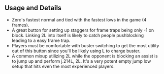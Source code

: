 ## Usage and Details

- Zero's fastest normal and tied with the fastest lows in the game (4 frames).
- A great button for setting up staggers for frame traps being only -1 on block. Linking <InputBlock>2L</InputBlock> into itself is likely to catch people pushblocking
  leading to a easy frame trap.
- Players must be comfortable with buster switching to get the most utility out of this button since you'll be likely using <InputBlock>L</InputBlock> to charge buster.
- A common mixup utilizing <InputBlock>2L</InputBlock> while the opponent is blocking an assist is to jump up and perform <InputBlock>j.214L, 2L</InputBlock>.
  It's a very potent empty jump low setup that hits even the most experienced players.
